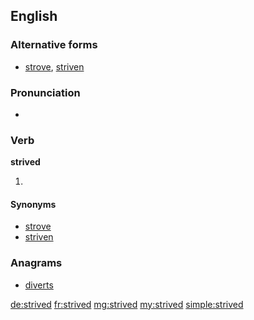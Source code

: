 ==English==

===Alternative forms===
* {{qualifier|US}} [[strove]], [[striven]]

===Pronunciation===
* {{IPA|/ˈstɹaɪvd/}}

===Verb===
'''strived'''

# {{British}} {{en-past of|strive}}

====Synonyms====
* [[strove]] {{qualifier|simple past}}
* [[striven]] {{qualifier|past participle}}

===Anagrams===
* [[diverts#English|diverts]]

[[de:strived]]
[[fr:strived]]
[[mg:strived]]
[[my:strived]]
[[simple:strived]]